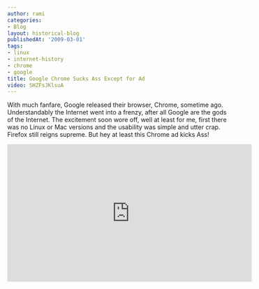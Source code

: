 ```yaml
---
author: rami
categories:
- Blog
layout: historical-blog
publishedAt: '2009-03-01'
tags:
- linux
- internet-history
- chrome
- google
title: Google Chrome Sucks Ass Except for Ad
video: SHZFsJKlsuA
---
```


With much fanfare, Google released their browser, Chrome, sometime ago. Understandably the Internet went into a frenzy, after all Google are the gods of the Internet. The excitement soon wore off, well at least for me, first there was no Linux or Mac versions and the usability was simple and utter crap. Firefox still reigns supreme. But hey at least this Chrome ad kicks Ass!

<iframe width="560" height="315" src="https://www.youtube-nocookie.com/embed/SHZFsJKlsuA?rel=0" frameborder="0" allow="autoplay; encrypted-media" allowfullscreen></iframe>